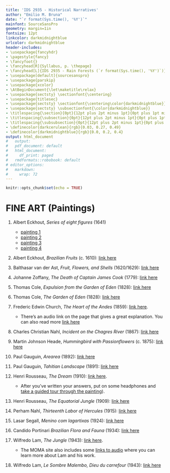 ```yaml
---
title: 'IDS 2935 - Historical Narratives'
author: "Emilio M. Bruna"
date: "`r format(Sys.time(), '%Y')`"
mainfont: SourceSansPro
geometry: margin=1in
fontsize: 12pt
linkcolor: darkmidnightblue
urlcolor: darkmidnightblue
header-includes:
- \usepackage{fancyhdr}
- \pagestyle{fancy}
- \fancyfoot{}
- \fancyhead[R]{Syllabus, p. \thepage}
- \fancyhead[L]{IDS 2935 - Rain Forests (`r format(Sys.time(), '%Y')`)}
- \usepackage[default]{sourcesanspro}
- \usepackage{parskip}
- \usepackage{xcolor}
- \AtBeginDocument{\let\maketitle\relax}
- \usepackage{sectsty} \sectionfont{\centering}
- \usepackage{titlesec}
- \usepackage{sectsty} \sectionfont{\centering\color{darkmidnightblue}}
- \usepackage{sectsty} \subsectionfont{\color{darkmidnightblue}}
- \titlespacing{\section}{0pt}{12pt plus 2pt minus 1pt}{0pt plus 1pt minus 1pt}
- \titlespacing{\subsection}{0pt}{12pt plus 2pt minus 1pt}{0pt plus 1pt minus 1pt}
- \titlespacing{\subsubsection}{0pt}{12pt plus 2pt minus 1pt}{0pt plus 1pt minus 1pt}
- \definecolor{darkcerulean}{rgb}{0.03, 0.27, 0.49}
- \definecolor{darkmidnightblue}{rgb}{0.0, 0.2, 0.4}
output: html_document
#   output:
#   pdf_document: default
#   html_document:
#     df_print: paged
#   rmdformats::robobook: default
# editor_options: 
#   markdown: 
#     wrap: 72
---
```


```r
knitr::opts_chunk$set(echo = TRUE)
```

# FINE ART (Paintings)

\vspace{0.3cm}

1.  Albert Eckhout, *Series of eight figures* (1641)

    -   [painting
        1](https://en.wikipedia.org/wiki/File:Albert_Eckhout_-_Mameluca.JPG)
    -   [painting
        2](https://en.wikipedia.org/wiki/File:Albert_Eckhout_painting.jpg)
    -   [painting 3](https://en.wikipedia.org/wiki/File:MulatoAE.jpg)
    -   [painting
        4](https://en.wikipedia.org/wiki/File:Albert_Eckhout_Tapuia_woman_1641.jpg)

<!-- Eckhout was among the first European artists to paint scenes from the "New World"; he accompanied Johan Maurits, Prince of Nassau-Siegen and the Dutch governor-general of Brazil. For more and context [see this](https://www.khanacademy.org/humanities/art-americas/new-spain/colonial-brazil/a/albert-eckhout-series-of-eight-figures) -->

2.  Albert Eckhout, *Brazilian Fruits* (c. 1610): [link
    here](https://en.wikipedia.org/wiki/File:Albert_Eckhout_1610-1666_Brazilian_fruits.jpg)

3.  Balthasar van der Ast, *Fruit, Flowers, and Shells* (1620/1629):
    [link here](http://emuseum.toledomuseum.org/objects/55093)

4.  Johanne Zoffany, *The Death of Captain James Cook* (1779): [link
    here](https://en.wikipedia.org/wiki/The_Death_of_Captain_James_Cook_(Zoffany)#/media/File:Zoffany_Death_of_Captain_Cook.jpg)

5.  Thomas Cole, *Expulsion from the Garden of Eden* (1828): [link
    here](https://artsandculture.google.com/asset/expulsion-from-the-garden-of-eden/IQEPipHQTghvCw?hl=en)

6.  Thomas Cole, *The Garden of Eden* (1828): [link
    here](https://artsandculture.google.com/asset/the-garden-of-eden-thomas-cole/FwHRDrYYX_YVuw)

7.  Frederic Edwin Church, *The Heart of the Andes* (1859): [link
    here](https://www.metmuseum.org/art/collection/search/10481).

    -   There's an audio link on the page that gives a great
        explanation. You can also read more [link
        here](https://en.wikipedia.org/wiki/The_Heart_of_the_Andes)

8.  Charles Christian Nahl, *Incident on the Chagres River* (1867):
    [link
    here](http://imgzoom.cdlib.org/Fullscreen.ics?ark=ark:/13030/tf658010cs/z1&&brand=oac4)

9.  Martin Johnson Heade, *Hummingbird with Passionflowers* (c. 1875):
    [link
    here](https://artsandculture.google.com/asset/hummingbird-and-passionflowers-martin-johnson-heade/LAEr7eIcfErZwg?hl=en)

10. Paul Gauguin, *Arearea* (1892): [link
    here](https://www.wikiart.org/en/paul-gauguin/arearea-i-1892)

11. Paul Gauguin, *Tahitian Landscape* (1891): [link
    here](./texts_images/paintings/gauguin_tahitian_landscape.jpeg)

<!-- Note that Gauguin [was an exploitative colonialist in his own right](https://www.dailyartmagazine.com/gauguin-master-or-monster/).  -->

12. Henri Rousseau, *The Dream* (1910): [link
    here](https://en.wikipedia.org/wiki/Henri_Rousseau#/media/File:Henri_Rousseau_-_Le_R%C3%AAve_-_Google_Art_Project.jpg).

    -   After you've written your answers, put on some headphones and
        [take a guided tour through the
        painting](https://artsandculture.google.com/story/xwVxpOh7XnK4bQ)).

<!-- Good info [link here](https://www.nga.gov/learn/teachers/lessons-activities/ecology/rousseau-jungle.html) -->

13. Henri Rousseau, *The Equatorial Jungle* (1909): [link
    here](https://artsandculture.google.com/asset/the-equatorial-jungle-henri-rousseau/cwFWCSzNtFX8ew)

14. Perham Nahl, *Thirteenth Labor of Hercules* (1915): [link
    here](https://www.artsy.net/artwork/perham-wilhelm-nahl-the-thirteenth-labor-of-hercules-official-poster-for-the-panama-pacific-international-exposition)

15. Lasar Segall, *Menino com lagartixas* (1924): [link
    here](https://artsandculture.google.com/asset/menino-com-lagartixas-lasar-segall/lAEC6kbwDCYW_A)

16. Candido Portinari *Brazilian Flora and Fauna* (1934): [link
    here](https://artsandculture.google.com/asset/brazilian-flora-and-fauna/dQFZBwYjfMCjsA)

17. Wilfredo Lam, *The Jungle* (1943): [link
    here](https://www.wikiart.org/en/wifredo-lam/the-jungle-1943).

    -   The MOMA site also includes some [links to
        audio](https://www.moma.org/collection/works/34666) where you
        can learn more about Lam and his work.

18. Wilfredo Lam, *Le Sombre Malembo, Dieu du carrefour* (1943): [link
    here](https://www.wikiart.org/en/wifredo-lam/le-sombre-malembo-dieu-du-carrefour-1943)

<!-- ![Ekhout-Series of eight figures (1-2)](./texts_images/paintings/ekhout1.jpeg){height=30%}   -->

<!-- ![Ekhout-Series of eight figures (3-4)](./texts_images/paintings/ekhout2.jpeg){height=30%}   -->

<!-- ![Ekhout-Series of eight figures (5-6)](./texts_images/paintings/ekhout4.jpeg){height=30%}   -->

<!-- ![Ekhout-Series of eight figures (7-8)](./texts_images/paintings/ekhout5.jpeg){height=30%}    -->

<!-- ![Ekhout - Coconuts](./texts_images/paintings/ekhout6.jpeg){height=30%}   -->

<!-- ![van der Ast - Fruit, Flowers, and Shells](./texts_images/paintings/vanderast.jpeg){height=50%}   -->

<!-- ![Zofany - The Death of Captain James Cook](./texts_images/paintings/zoffany.jpeg){height=30%}   -->

<!-- ![Cole](./texts_images/paintings/cole2.jpeg){height=30%}   -->

<!-- ![Cole - Expulsion from the Garden of Eden](./texts_images/paintings/cole1.jpeg){height=30%}   -->

<!-- ![Church - The Heart of the Andes](./texts_images/paintings/church.jpeg){height=30%}   -->

<!-- ![C Nahl - Incident on the Chagres River](./texts_images/paintings/nahl1.png){height=50%}   -->

<!-- ![Heade - South American River](./texts_images/paintings/heade1.jpeg){height=50%}   -->

<!-- ![Gauguin - Tahitian Landscape](./texts_images/paintings/gauguin_tahitian_landscape.jpeg){height=30%}    -->

<!-- ![Gauguin - Bathers in Tahiti](./texts_images/paintings/gauguin_bathers.jpeg){height=30%}    -->

<!-- ![Rousseau - The Dream](./texts_images/paintings/rousseau1.jpeg){height=30%}   -->

<!-- ![Rousseau - The Equatorial Jungle](./texts_images/paintings/rousseau2.jpeg){height=30%}   -->

<!-- ![P Nahl - Thirteenth Labor of Hercules](./texts_images/paintings/nahl2.jpg){height=30%}   -->

<!-- ![Segall - Menino com lagartixas](./texts_images/paintings/segall.jpeg){height=30%}   -->

<!-- ![W. Lam - The Jungle (La Jungla)](./texts_images/paintings/lam_jungle.jpeg){height=30%}    -->

<!-- ![W. Lam - Le Sombre Malembo, Dieu du carrefour](./texts_images/paintings/lam_sombre.jpeg){height=30%}   -->

<!-- ![Candido Portinari - Brazilian Flora and Fauna](https://artsandculture.google.com/asset/brazilian-flora-and-fauna/dQFZBwYjfMCjsA)   -->

<!-- [link for hi-res](https://artsandculture.google.com/asset/brazilian-flora-and-fauna/dQFZBwYjfMCjsA) -->

<!-- #### Others -->

<!-- The Naturalist on the River Amazons Henry Walter Bates -->

<!-- https://www.gutenberg.org/files/2440/2440-h/2440-h.htm -->

<!-- David Livingstone *A popular account of the Narrative of an expedition to the Zambesi and its tributaries* [[link to full text](https://www.gutenberg.org/files/2519/2519-h/2519-h.htm)] and [link](https://library.si.edu/digital-library/book/narrativeofexpe00livi). -->

<!-- von Humboldt *Personal Narrative of Travels to the Equinoctial Regions of America, During the Years 1799-1804* -->

<!-- - Juan Diego de Valdez - Lost City of Zinj -->

<!-- - David Livingstone - Narrative of an Expedition -->

<!-- - JE Warren - the Romance of the Tropics (Knickerbocker Magazine) -->

<!-- - Pierre d'Ailly -  Imago Mundi (1410) -->

<!-- #### Timeline -->

<!-- 1271   Marco Polo goes to China.   -->

<!-- 1418   João Gonçalves Zarco and Tristão Vaz Teixeira discover Porto Santo.   -->

<!-- 1434   Gil Eanes passes Cabo de Não and rounds Cape Bojador.   -->

<!-- 1443   Nuno Tristão passes Cape Blanco.   -->

<!-- 1444   Dinis Dias reaches the mouth of the Senegal River.   -->

<!-- 1446   The Portuguese reach Cape Verde and the Gambia River.   -->

<!-- 1460   Pêro de Sintra reaches Sierra Leone.   -->

<!-- 1473   Lopo Gonçalves is the first to cross the equator.   -->

<!-- 1474   Ruy de Sequeira discovers São Tomé and Príncipe.   -->

<!-- 1482   Diogo Cão reaches the Congo River, where he erects a “padrão” (pillar of stone).   -->

<!-- 1492   Columbus sails to the New World.   -->

<!-- 1498    Vasco de Gama Sailed around Africa to India   -->

<!-- 1519   Ferdinand Magellan and his crew sail around the world from 1519-1522.   -->

<!-- 1513    Vasco Nunez de Balboa Crossed the Isthmus of Panama   -->

<!-- 1521    Hernand Cortez Mexico and the Aztecs   -->

<!-- 1533    Francisco Pizarro Defeated the Inca   -->

<!-- #### Maps of Exploration  -->

<!-- [Pacific](https://en.wikipedia.org/wiki/Exploration_of_the_Pacific#/media/File:SpanishPacific.svg)   -->

<!-- [Americas](https://en.wikipedia.org/wiki/Spanish_colonization_of_the_Americas)   -->
